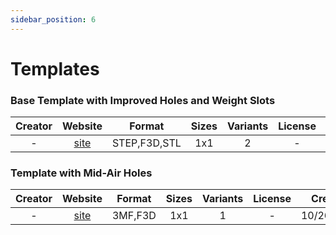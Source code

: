 ```yaml
---
sidebar_position: 6
---
```


# Templates

### Base Template with Improved Holes and Weight Slots
| Creator | Website | Format | Sizes | Variants | License | Created |
| :-: | :-: | :-: | :-: | :-: | :-: | :-: |
| - | [site](https://www.printables.com/model/275757-gridfinity-base-template-with-improved-holes-and-w) | STEP,F3D,STL | 1x1 | 2 | - | 10/26/2022 |

### Template with Mid-Air Holes
| Creator | Website | Format | Sizes | Variants | License | Created |
| :-: | :-: | :-: | :-: | :-: | :-: | :-: |
| - | [site](https://www.printables.com/model/269834-gridfinity-template-modified-for-mid-air-holes) | 3MF,F3D | 1x1 | 1 | - | 10/26/2022 |
